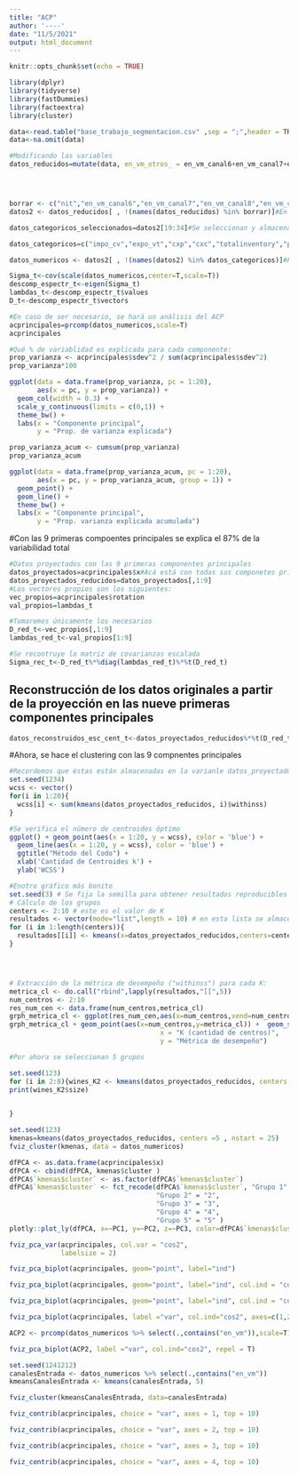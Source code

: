 ```yaml
---
title: "ACP"
author: '----'
date: "11/5/2021"
output: html_document
---
```


```r
knitr::opts_chunk$set(echo = TRUE)
```

```r
library(dplyr)
library(tidyverse)
library(fastDummies)
library(factoextra)
library(cluster)
```



```r


data<-read.table("base_trabajo_segmentacion.csv" ,sep = ";",header = TRUE)
data<-na.omit(data)

#Modificando las variables
datos_reducidos=mutate(data, en_vm_otros_ = en_vm_canal6+en_vm_canal7+en_vm_canal8+en_vm_canal9+en_vm_canal10+en_vm_otros,en_tx_otros_=en_tx_canal6+en_tx_canal7+en_tx_canal8+en_tx_canal9+en_tx_canal10+en_tx_otros)




borrar <- c("nit","en_vm_canal6","en_vm_canal7","en_vm_canal8","en_vm_canal9","en_vm_canal10","en_vm_otros","en_tx_canal6","en_tx_canal7","en_tx_canal8","en_tx_canal9","en_tx_canal10","en_tx_otros")
datos2 <- datos_reducidos[ , !(names(datos_reducidos) %in% borrar)]#En este paso se eliminan las variables sumadas ateriormente

datos_categoricos_seleccionados=datos2[19:34]#Se seleccionan y almacenan los datos categóricos

datos_categoricos=c("impo_cv","expo_vt","cxp","cxc","totalinventory","pagos_pj","pagos_pn","tiene_ventas_fisicas","tiene_ventas_electronicas","recaudos_pj","recaudos_pn","rotacion_inventarios","rotacion_cxc","rotacion_cxp","ciclo_negocio","ciclo_financiero")

datos_numericos <- datos2[ , !(names(datos2) %in% datos_categoricos)]#Para hacer los primeros análisi se dejan únicamente las variables cuantitativas del modelo
```

```r
Sigma_t<-cov(scale(datos_numericos,center=T,scale=T))
descomp_espectr_t<-eigen(Sigma_t)
lambdas_t<-descomp_espectr_t$values
D_t<-descomp_espectr_t$vectors
```




```r
#En caso de ser necesario, se hará un análisis del ACP
acprincipales=prcomp(datos_numericos,scale=T)
acprincipales
```

```r
#Qué % de variablidad es explicada para cada componente:
prop_varianza <- acprincipales$sdev^2 / sum(acprincipales$sdev^2)
prop_varianza*100
```

```r
ggplot(data = data.frame(prop_varianza, pc = 1:20),
       aes(x = pc, y = prop_varianza)) +
  geom_col(width = 0.3) +
  scale_y_continuous(limits = c(0,1)) +
  theme_bw() +
  labs(x = "Componente principal",
       y = "Prop. de varianza explicada")
```

```r
prop_varianza_acum <- cumsum(prop_varianza)
prop_varianza_acum

ggplot(data = data.frame(prop_varianza_acum, pc = 1:20),
       aes(x = pc, y = prop_varianza_acum, group = 1)) +
  geom_point() +
  geom_line() +
  theme_bw() +
  labs(x = "Componente principal",
       y = "Prop. varianza explicada acumulada")
```


#Con las 9 primeras compoentes principales se explica el 87% de la variabilidad total
```r
#Datos proyectados con las 9 primeras componentes principales
datos_proyectados=acprincipales$x#Acá está con todas sus componetes principales
datos_proyectados_reducidos=datos_proyectados[,1:9]
#Los vectores propios son los siguientes:
vec_propios=acprincipales$rotation
val_propios=lambdas_t

```

```r
#Tomaremos únicamente los necesarios
D_red_t<-vec_propios[,1:9]
lambdas_red_t<-val_propios[1:9]

```


```r
#Se recontruye la matriz de covarianzas escalada
Sigma_rec_t<-D_red_t%*%diag(lambdas_red_t)%*%t(D_red_t)
```

## Reconstrucción de los datos originales a partir de la proyección en las nueve primeras componentes principales

```r
datos_reconstruidos_esc_cent_t<-datos_proyectados_reducidos%*%t(D_red_t)

```

#Ahora, se hace el clustering con las 9 compnentes principales
```r
#Recordemos que éstas están almacenadas en la varianle datos_proyectados_reducidos
set.seed(1234)
wcss <- vector()
for(i in 1:20){
  wcss[i] <- sum(kmeans(datos_proyectados_reducidos, i)$withinss)
}
```

```r
#Se verifica el número de centroides óptimo
ggplot() + geom_point(aes(x = 1:20, y = wcss), color = 'blue') + 
  geom_line(aes(x = 1:20, y = wcss), color = 'blue') + 
  ggtitle("Método del Codo") + 
  xlab('Cantidad de Centroides k') + 
  ylab('WCSS')
```

```r
#Enotro gráfico más bonito
set.seed(3) # Se fija la semilla para obtener resultados reproducibles
# Cálculo de los grupos
centers <- 2:10 # este es el valor de K
resultados <- vector(mode="list",length = 10) # en esta lista se almacenan los resultados de cada agrupamiento
for (i in 1:length(centers)){
  resultados[[i]] <- kmeans(x=datos_proyectados_reducidos,centers=centers[i],nstart = 3)
}




# Extracción de la métrica de desempeño ("withinss") para cada K:
metrica_cl <- do.call("rbind",lapply(resultados,"[[",5))
num_centros <- 2:10
res_num_cen <- data.frame(num_centros,metrica_cl)
grph_metrica_cl <- ggplot(res_num_cen,aes(x=num_centros,xend=num_centros,y=0,yend=metrica_cl))
grph_metrica_cl + geom_point(aes(x=num_centros,y=metrica_cl)) +  geom_segment() + theme_bw() + labs(title = "Desempeño del agrupamiento \n en función de K",
                                      x = "K (cantidad de centros)",
                                      y = "Métrica de desempeño")
```


```r
#Por ahora se seleccionan 5 grupos

set.seed(123)
for (i in 2:8){wines_K2 <- kmeans(datos_proyectados_reducidos, centers =i , nstart = 25)
print(wines_K2$size)

  
}

```


```r
set.seed(123)
kmenas=kmeans(datos_proyectados_reducidos, centers =5 , nstart = 25)
fviz_cluster(kmenas, data = datos_numericos)

```



```r

dfPCA <- as.data.frame(acprincipales$x)
dfPCA <- cbind(dfPCA, kmenas$cluster )
dfPCA$`kmenas$cluster` <- as.factor(dfPCA$`kmenas$cluster`)
dfPCA$`kmenas$cluster` <- fct_recode(dfPCA$`kmenas$cluster`, "Grupo 1" = "1", 
                                     "Grupo 2" = "2",
                                     "Grupo 3" = "3",
                                     "Grupo 4" = "4",
                                     "Grupo 5" = "5" )
plotly::plot_ly(dfPCA, x=~PC1, y=~PC2, z=~PC3, color=dfPCA$`kmenas$cluster` )
```


```r
fviz_pca_var(acprincipales, col.var = "cos2", 
             labelsize = 2)
```



```r
fviz_pca_biplot(acprincipales, geom="point", label="ind")
```

```r
fviz_pca_biplot(acprincipales, geom="point", label="ind", col.ind = "cos2" )
```

```r
fviz_pca_biplot(acprincipales, geom="point", label="ind", col.ind = "cos2", axes=c(1,3))
```



```r
fviz_pca_biplot(acprincipales, label ="var", col.ind="cos2", axes=c(1,2))
```


```r
ACP2 <- prcomp(datos_numericos %>% select(.,contains("en_vm")),scale=T) 
```



```r
fviz_pca_biplot(ACP2, label ="var", col.ind="cos2", repel = T)
```


```r
set.seed(1241212)
canalesEntrada <- datos_numericos %>% select(.,contains("en_vm"))
kmeansCanalesEntrada <- kmeans(canalesEntrada, 5)
```

```r
fviz_cluster(kmeansCanalesEntrada, data=canalesEntrada)
```


```r
fviz_contrib(acprincipales, choice = "var", axes = 1, top = 10)
```

```r
fviz_contrib(acprincipales, choice = "var", axes = 2, top = 10)
```


```r
fviz_contrib(acprincipales, choice = "var", axes = 3, top = 10)
```

```r
fviz_contrib(acprincipales, choice = "var", axes = 4, top = 10)
```



